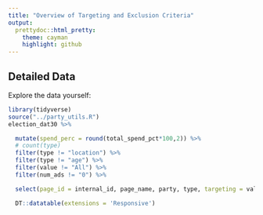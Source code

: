 ---
title: "Overview of Targeting and Exclusion Criteria"
output:
  prettydoc::html_pretty:
    theme: cayman
    highlight: github
---


## Detailed Data

Explore the data yourself:


```{r, fig.width= 11, fig.height=8, dpi = 300, echo = F, warning=F, message=F}
library(tidyverse)
source("../party_utils.R")
election_dat30 %>%

  mutate(spend_perc = round(total_spend_pct*100,2)) %>%
  # count(type)
  filter(type != "location") %>% 
  filter(type != "age") %>% 
  filter(value != "All") %>% 
  filter(num_ads != "0") %>% 

  select(page_id = internal_id, page_name, party, type, targeting = value, is_exclusion, num_ads, spend_total = total_spend_formatted, spend_perc, location_type, detailed_type, custom_audience_type) %>%

  DT::datatable(extensions = 'Responsive')

```
